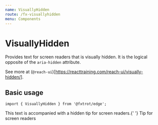 ```yaml
---
name: VisuallyHidden
route: /fx-visuallyhidden
menu: Components
---
```



# VisuallyHidden

Provides text for screen readers that is visually hidden. It is the logical opposite of the `aria-hidden` attribute.

See more at (`@reach-ui`)[https://reacttraining.com/reach-ui/visually-hidden/].

## Basic usage

```tsx
import { VisuallyHidden } from '@fxtrot/edge';
```

<Playground>
  <p>
    This text is accompanied with a hidden tip for screen readers.{' '}
    <VisuallyHidden>Tip for screen readers</VisuallyHidden>
  </p>
</Playground>
